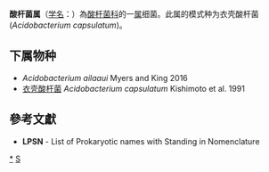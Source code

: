 {{Automatic taxobox
| taxon = Acidobacterium
| authority = Kishimoto et al. 1991
| type species = 衣壳酸杆菌<br>Acidobacterium capsulatum 
| type species authority = Kishimoto et al. 1991
}}
'''酸杆菌属'''（[[学名|学名]]：{{lang|la|''Acidobacterium''}}）為[[酸杆菌科|酸杆菌科]]的一[[属|属]]细菌。此属的模式种为衣壳酸杆菌(''Acidobacterium capsulatum '')。

==下属物种==
* ''Acidobacterium ailaaui'' Myers and King 2016
* [[衣壳酸杆菌|衣壳酸杆菌]] ''Acidobacterium capsulatum'' Kishimoto et al. 1991

==參考文獻==
{{reflist}}
* '''LPSN''' - List of Prokaryotic names with Standing in Nomenclature

{{taxonbar}}

[[Category:_酸杆菌科|*]]
[[Category:1991年描述的分类群|S]]